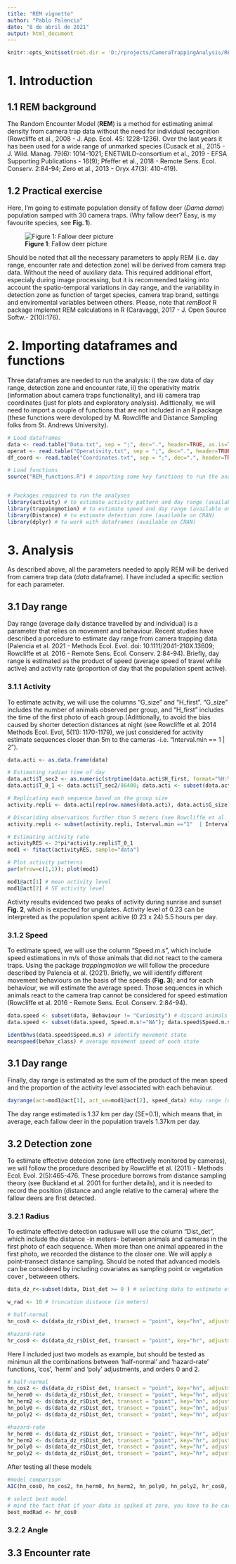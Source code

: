 ```yaml
---
title: "REM vignette"
author: "Pablo Palencia"
date: "8 de abril de 2021"
output: html_document
---
```


```r
knitr::opts_knit$set(root.dir = 'D:/rprojects/CameraTrappingAnalysis/REM/Data')
```


# 1. Introduction

## 1.1 REM background
The Random Encounter Model (**REM**) is a method for estimating animal density from camera trap data without the need for individual recognition (Rowcliffe et al., 2008 - J. App. Ecol. 45: 1228-1236). Over the last years it has been used for a wide range of unmarked species (Cusack et al., 2015 - J. Wild. Manag. 79(6): 1014-1021; ENETWILD-consortium et al., 2019 - EFSA Supporting Publications - 16(9); Pfeffer et al., 2018 - Remote Sens. Ecol. Conserv. 2:84-94; Zero et al., 2013 - Oryx 47(3): 410-419).

## 1.2 Practical exercise
Here, I'm going to estimate population density of fallow deer (*Dama dama*) population samped with 30 camera traps. (Why fallow deer? Easy, is my favourite species, see **Fig. 1**).

![**Figure 1**: Fallow deer picture](D:/rprojects/CameraTrappingAnalysis/REM/Data/FallowDeerPhoto.jpg)


Should be noted that all the necessary parameters to apply REM (i.e. day range, encounter rate and detection zone) will be derived from camera trap data. Without the need of auxiliary data. This required additional effort, especialy during image processing, but it is recommended taking into account the spatio-temporal variations in day range, and the variability in detection zone as function of target species, camera trap brand, settings and enviromental variables between others. Please, note that *remBoot* R package implemet REM calculations in R (Caravaggi, 2017 - J. Open Source Softw.- 2(10):176).

# 2. Importing dataframes and functions
Three dataframes are needed to run the analysis: i) the raw data of day range, detection zone and encounter rate, ii) the operativity matrix (information about camera traps functionality), and iii) camera trap coordinates (just for plots and exploratory analysis). 
Adittionally, we will need to import a couple of functions that are not included in an R package (these functions were devoloped by M. Rowcliffe and Distance Sampling folks from St. Andrews University).

```r
# Load dataframes
data <- read.table("Data.txt", sep = ";", dec=".", header=TRUE, as.is=TRUE) # parameters dataframe
operat <- read.table("Operativity.txt", sep = ";", dec=".", header=TRUE, as.is=TRUE) # operatity matrix (to estimate survey effort)
df_coord <- read.table("Coordinates.txt", sep = ";", dec=".", header=TRUE, as.is=TRUE) # camera trap locations (plots, maps etc.)

# Load functions
source("REM_functions.R") # importing some key functions to run the analysis


# Packages required to run the analyses
library(activity) # to estimate activity pattern and day range (available on CRAN)
library(trappingmotion) # to estimate speed and day range (available on github https://github.com/PabloPalencia/trappingmotion)
library(Distance) # to estimate detection zone (available on CRAN)
library(dplyr) # to work with dataframes (available on CRAN)

```

# 3. Analysis
As described above, all the parameters needed to apply REM will be derived from camera trap data (*data* dataframe). I have included a specific section for each parameter.

## 3.1 Day range
Day range (average daily distance travelled by and individual) is a parameter that relies on movement and behaviour. Recent studies have described a porcedure to estimate day range from camera trapping data (Palencia et al. 2021 - Methods Ecol. Evol. doi: 10.1111/2041-210X.13609; Rowcliffe et al. 2016 - Remote Sens. Ecol. Conserv. 2:84-94). Briefly, day range is estimated as the product of speed (average speed of travel while active) and activity rate (proportion of day that the population spent active).

### 3.1.1 Activity
To estimate activity, we will use the columns "G_size" and "H_first". "G_size" includes the number of animals observed per group, and "H_first" includes the time of the first photo of each group.(Adittionally, to avoid the bias caused by shorter detection distances at night (see Rowcliffe et al. 2014 Methods Ecol. Evol, 5(11): 1170-1179), we just considered for activity estimate sequences closer than 5m to the cameras -i.e. "Interval.min == 1 | 2").

```r
data.acti <- as.data.frame(data)

# Estimating radian time of day
data.acti$T_sec2 <- as.numeric(strptime(data.acti$H_first, format="%H:%M:%S") - as.POSIXct(format(Sys.Date())), units="secs")
data.acti$T_0_1 <- data.acti$T_sec2/86400; data.acti <- subset(data.acti, G_size!="NA") # remove NAs

# Replicating each sequence based on the group size
activity.repli <- data.acti[rep(row.names(data.acti), data.acti$G_size), 1:16] 

# Discariding observations further than 5 meters (see Rowcliffe et al. 2014 Methods Ecol. Evol, 5(11): 1170-1179)
activity.repli <- subset(activity.repli, Interval.min =="1"  | Interval.min =="2")

# Estimating activity rate
activityRES <- 2*pi*activity.repli$T_0_1
mod1 <- fitact(activityRES, sample="data") 

# Plot activity patterns
par(mfrow=c(1,1)); plot(mod1)

mod1@act[1] # mean activity level
mod1@act[2] # SE activity level

```

Activity results evidenced two peaks of activity during sunrise and sunset **Fig. 2**, which is expected for ungulates. Activity level of 0.23 can be interpreted as the population spent acitive (0.23 x 24) 5.5 hours per day.  

### 3.1.2 Speed
To estimate speed, we will use the column "Speed.m.s", which include speed estimations in m/s of those animals that did not react to the camera traps. Using the package *trappingmotion* we will follow the procedure described by Palencia et al. (2021). Briefly, we will identify different movement behaviours on the basis of the speeds (**Fig. 3**); and for each behaviour, we will estimate the average speed. Those sequences in which animals react to the camera trap cannot be considered for speed estimation (Rowcliffe et al. 2016 - Remote Sens. Ecol. Conserv. 2:84-94).

```r

data.speed <- subset(data, Behaviour != "Curiosity") # discard animals that react to the camera
data.speed <- subset(data.speed, Speed.m.s!="NA"); data.speed$Speed.m.s <- as.numeric(as.character(data.speed$Speed.m.s)) # Remove NAs

identbhvs(data.speed$Speed.m.s) # identify movement state
meanspeed(behav_class) # average movement speed of each state

```

## 3.1 Day range
Finally, day range is estimated as the sum of the product of the mean speed and the proportion of the activity level associated with each behaviour.
```r

dayrange(act=mod1@act[1], act_se=mod1@act[2], speed_data) #day range (daily distance travelled)

```

The day range estimated is 1.37 km per day (SE=0.1), which means that, in average, each fallow deer in the population travels 1.37km per day.

## 3.2 Detection zone
To estimate effective detecion zone (are effectively monitored by cameras), we will follow the procedure described by Rowcliffe et al. (2011) - Methods Ecol. Evol. 2(5):465-476. These procedure borrows from distance sampling theory (see Buckland et al. 2001 for further details), and it is needed to record the position (distance and angle relative to the camera) where the fallow deers are first detected.

### 3.2.1 Radius
To estimate effective detection radiuswe will use the column "Dist_det", which include the distance -in meters- between animals and cameras in the first photo of each sequence. When more than one animal appeared in the first photo, we recorded the distance to the closer one. We will apply a point-transect distance sampling. Should be noted that advanced models can be considered by including covariates as sampling point or vegetation cover , betweeen others. 

```r
data_dz_r<-subset(data, Dist_det >= 0 ) # selecting data to estimate effective detection radius

w_rad <- 10 # truncation distance (in meters)

# half-normal
hn_cos0 <- ds(data_dz_r$Dist_det, transect = "point", key="hn", adjustment = "cos", order = 0, truncation=w_rad) 

#hazard-rate
hr_cos0 <- ds(data_dz_r$Dist_det, transect = "point", key="hr", adjustment = "cos", order = 0, truncation=w_rad) 

```
Here I included just two models as example, but should be tested as minimun all the combinations between 'half-normal' and 'hazard-rate' functions, 'cos', 'herm' and 'poly' adjustments, and orders 0 and 2.

```r
# half-normal
hn_cos2 <- ds(data_dz_r$Dist_det, transect = "point", key="hn", adjustment = "cos", order = 2, truncation=w_rad)
hn_herm0 <- ds(data_dz_r$Dist_det, transect = "point", key="hn", adjustment = "herm", order = 0, truncation=w_rad)
hn_herm2 <- ds(data_dz_r$Dist_det, transect = "point", key="hn", adjustment = "herm", order = 2, truncation=w_rad)
hn_poly0 <- ds(data_dz_r$Dist_det, transect = "point", key="hn", adjustment = "poly", order = 0, truncation=w_rad)
hn_poly2 <- ds(data_dz_r$Dist_det, transect = "point", key="hn", adjustment = "poly", order = 2, truncation=w_rad)

#hazard-rate
hr_herm0 <- ds(data_dz_r$Dist_det, transect = "point", key="hr", adjustment = "herm", order = 0, truncation=w_rad)
hr_herm2 <- ds(data_dz_r$Dist_det, transect = "point", key="hr", adjustment = "herm", order = 2, truncation=w_rad)
hr_poly0 <- ds(data_dz_r$Dist_det, transect = "point", key="hr", adjustment = "poly", order = 0, truncation=w_rad)
hr_poly2 <- ds(data_dz_r$Dist_det, transect = "point", key="hr", adjustment = "poly", order = 2, truncation=w_rad)
```
After testing all these models
```r
#model comparison
AIC(hn_cos0, hn_cos2, hn_herm0, hn_herm2, hn_poly0, hn_poly2, hr_cos0, hr_herm0, hr_herm2, hr_poly0, hr_poly2)

# select best model
# mind the fact that if your data is spiked at zero, you have to be carefoul with the hazard-rate model (details in Buckland et al. 2001)
best_modRad <- hr_cos0
```

### 3.2.2 Angle

## 3.3 Encounter rate
